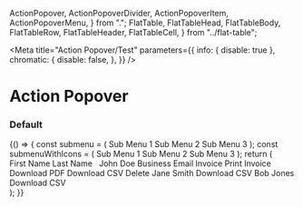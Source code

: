
  ActionPopover,
  ActionPopoverDivider,
  ActionPopoverItem,
  ActionPopoverMenu,
} from ".";
  FlatTable,
  FlatTableHead,
  FlatTableBody,
  FlatTableRow,
  FlatTableHeader,
  FlatTableCell,
} from "../flat-table";

<Meta
  title="Action Popover/Test"
  parameters={{
    info: { disable: true },
    chromatic: {
      disable: false,
    },
  }}
/>

# Action Popover

### Default

<Preview>
  <Story name="default">
    {() => {
      const submenu = (
        <ActionPopoverMenu>
          <ActionPopoverItem onClick={action("sub menu 1")}>
            Sub Menu 1
          </ActionPopoverItem>
          <ActionPopoverItem onClick={action("sub menu 2")}>
            Sub Menu 2
          </ActionPopoverItem>
          <ActionPopoverItem disabled onClick={action("sub menu 3")}>
            Sub Menu 3
          </ActionPopoverItem>
        </ActionPopoverMenu>
      );
      const submenuWithIcons = (
        <ActionPopoverMenu>
          <ActionPopoverItem icon="graph" onClick={action("sub menu 1")}>
            Sub Menu 1
          </ActionPopoverItem>
          <ActionPopoverItem icon="add" onClick={action("sub menu 2")}>
            Sub Menu 2
          </ActionPopoverItem>
          <ActionPopoverItem
            icon="print"
            disabled
            onClick={action("sub menu 3")}
          >
            Sub Menu 3
          </ActionPopoverItem>
        </ActionPopoverMenu>
      );
      return (
        <div style={{ marginTop: "40px", height: "275px" }}>
          <FlatTable isZebra>
            <FlatTableHead>
              <FlatTableRow>
                <FlatTableHeader>First Name</FlatTableHeader>
                <FlatTableHeader>Last Name</FlatTableHeader>
                <FlatTableHeader>&nbsp;</FlatTableHeader>
              </FlatTableRow>
            </FlatTableHead>
            <FlatTableBody>
              <FlatTableRow>
                <FlatTableCell>John</FlatTableCell>
                <FlatTableCell>Doe</FlatTableCell>
                <FlatTableCell>
                  <ActionPopover
                    onOpen={action("popover opened")}
                    onClose={action("popover closed")}
                  >
                    <ActionPopoverItem
                      disabled
                      icon="graph"
                      submenu={submenu}
                      onClick={action("email")}
                    >
                      Business
                    </ActionPopoverItem>
                    <ActionPopoverItem icon="email" onClick={action("email")}>
                      Email Invoice
                    </ActionPopoverItem>
                    <ActionPopoverItem
                      icon="print"
                      onClick={action("print")}
                      submenu={submenu}
                    >
                      Print Invoice
                    </ActionPopoverItem>
                    <ActionPopoverItem
                      icon="pdf"
                      submenu={submenu}
                      onClick={action("pdf")}
                    >
                      Download PDF
                    </ActionPopoverItem>
                    <ActionPopoverItem icon="csv" onClick={action("csv")}>
                      Download CSV
                    </ActionPopoverItem>
                    <ActionPopoverDivider />
                    <ActionPopoverItem icon="delete" onClick={action("delete")}>
                      Delete
                    </ActionPopoverItem>
                  </ActionPopover>
                </FlatTableCell>
              </FlatTableRow>
              <FlatTableRow>
                <FlatTableCell>Jane</FlatTableCell>
                <FlatTableCell>Smith</FlatTableCell>
                <FlatTableCell>
                  <ActionPopover>
                    <ActionPopoverItem icon="csv" onClick={action("csv")}>
                      Download CSV
                    </ActionPopoverItem>
                  </ActionPopover>
                </FlatTableCell>
              </FlatTableRow>
              <FlatTableRow>
                <FlatTableCell>Bob</FlatTableCell>
                <FlatTableCell>Jones</FlatTableCell>
                <FlatTableCell>
                  <ActionPopover>
                    <ActionPopoverItem
                      icon="csv"
                      submenu={submenuWithIcons}
                      onClick={action("csv")}
                    >
                      Download CSV
                    </ActionPopoverItem>
                  </ActionPopover>
                </FlatTableCell>
              </FlatTableRow>
            </FlatTableBody>
          </FlatTable>
        </div>
      );
    }}
  </Story>
</Preview>
